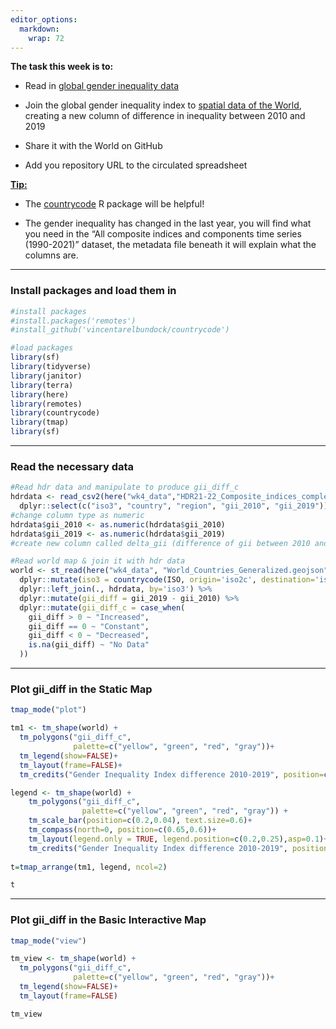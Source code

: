 ```yaml
---
editor_options: 
  markdown: 
    wrap: 72
---
```


**The task this week is to:**

-   Read in [global gender inequality
    data](https://hdr.undp.org/data-center/documentation-and-downloads)

-   Join the global gender inequality index to [spatial data of the
    World](https://hub.arcgis.com/datasets/2b93b06dc0dc4e809d3c8db5cb96ba69_0/explore?location=-2.688200%2C0.000000%2C1.41),
    creating a new column of difference in inequality between 2010 and
    2019

-   Share it with the World on GitHub

-   Add you repository URL to the circulated spreadsheet

[**Tip:**]{.underline}

-   The [countrycode](https://github.com/vincentarelbundock/countrycode)
    R package will be helpful!

-   The gender inequality has changed in the last year, you will find
    what you need in the "All composite indices and components time
    series (1990-2021)" dataset, the metadata file beneath it will
    explain what the columns are.

--------------------------------------------------------------------------------

### Install packages and load them in

```r

#install packages
#install.packages('remotes')
#install_github('vincentarelbundock/countrycode')

#load packages
library(sf)
library(tidyverse)
library(janitor)
library(terra)
library(here)
library(remotes)
library(countrycode)
library(tmap)
library(sf)
```

--------------------------------------------------------------------------------

### Read the necessary data

```r

#Read hdr data and manipulate to produce gii_diff_c
hdrdata <- read_csv2(here("wk4_data","HDR21-22_Composite_indices_complete_time_series.csv")) %>%
  dplyr::select(c("iso3", "country", "region", "gii_2010", "gii_2019"))
#change column type as numeric
hdrdata$gii_2010 <- as.numeric(hdrdata$gii_2010)
hdrdata$gii_2019 <- as.numeric(hdrdata$gii_2019)
#create new column called delta_gii (difference of gii between 2010 and 2019)

#Read world map & join it with hdr data
world <- st_read(here("wk4_data", "World_Countries_Generalized.geojson")) %>% 
  dplyr::mutate(iso3 = countrycode(ISO, origin='iso2c', destination='iso3c'), .before=ISO) %>%
  dplyr::left_join(., hdrdata, by='iso3') %>% 
  dplyr::mutate(gii_diff = gii_2019 - gii_2010) %>%
  dplyr::mutate(gii_diff_c = case_when(
    gii_diff > 0 ~ "Increased",
    gii_diff == 0 ~ "Constant",
    gii_diff < 0 ~ "Decreased",
    is.na(gii_diff) ~ "No Data"
  ))

```

--------------------------------------------------------------------------------

### Plot gii_diff in the Static Map

```r

tmap_mode("plot")

tm1 <- tm_shape(world) + 
  tm_polygons("gii_diff_c", 
              palette=c("yellow", "green", "red", "gray"))+
  tm_legend(show=FALSE)+
  tm_layout(frame=FALSE)+
  tm_credits("Gender Inequality Index difference 2010-2019", position=c(0,0.85), size=1.5)

legend <- tm_shape(world) +
    tm_polygons("gii_diff_c",
                palette=c("yellow", "green", "red", "gray")) +
    tm_scale_bar(position=c(0.2,0.04), text.size=0.6)+
    tm_compass(north=0, position=c(0.65,0.6))+
    tm_layout(legend.only = TRUE, legend.position=c(0.2,0.25),asp=0.1)+
    tm_credits("Gender Inequality Index difference 2010-2019", position=c(0.0,0.0))
  
t=tmap_arrange(tm1, legend, ncol=2)

t

```

--------------------------------------------------------------------------------

### Plot gii_diff in the Basic Interactive Map

```r

tmap_mode("view")

tm_view <- tm_shape(world) + 
  tm_polygons("gii_diff_c", 
              palette=c("yellow", "green", "red", "gray"))+
  tm_legend(show=FALSE)+
  tm_layout(frame=FALSE)

tm_view

```

